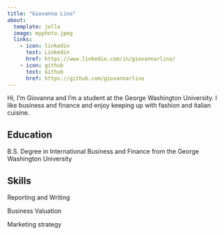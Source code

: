 ```yaml
---
title: "Giovanna Lino"
about:
  template: jolla
  image: myphoto.jpeg
  links:
    - icon: linkedin
      text: Linkedin
      href: https://www.linkedin.com/in/giovannarlino/
    - icon: github
      text: Github
      href: https://github.com/giovannarlino
---
```


Hi, I'm Giovanna and I'm a student at the George Washington University. I like business and finance and enjoy keeping up with fashion and italian cuisine. 

## Education

B.S. Degree in International Business and Finance from the George Washington University 

## Skills

Reporting and Writing

Business Valuation 

Marketing strategy 

